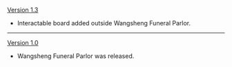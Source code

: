 {{Change History/Header}}
[[Version 1.3]]
* Interactable board added outside Wangsheng Funeral Parlor.
----
[[Version 1.0]]
* Wangsheng Funeral Parlor was released.